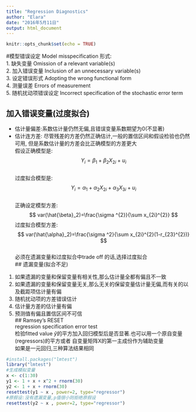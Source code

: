 ```yaml
---
title: "Regression Diagnostics"
author: "Elara"
date: "2016年5月11日"
output: html_document
---
```


```r
knitr::opts_chunk$set(echo = TRUE)
```

#模型错误设定 Model misspecification
形式:   
1. 缺失变量  Omission of a relevant variable(s)                 
2. 加入错误变量  Inclusion of an unnecessary variable(s)                    
3. 设定错误形式  Adopting the wrong functional form                  
4. 测量误差  Errors of measurement              
5. 随机扰动项错误设定  Incorrect specification of the stochastic error term             

## 加入错误变量(过度拟合)
- 估计量偏差:系数估计量仍然无偏,且错误变量系数期望为0(不显著)     
- 估计连方差: 尽管残差的方差仍然正确估计,一般的置信区间和假设检验也仍然可用,
但是系数估计量的方差会比正确模型的方差更大      
假设正确模型是:
$$
Y_i=\beta_1+\beta_2X_{2i}+u_i
$$      
过度拟合模型是:
$$
Y_i=\alpha_1+\alpha_2X_{2i}+\alpha_3X_{3i}+u_i
$$      
正确设定模型方差:
$$
var(\hat{\beta}_2)=\frac{\sigma ^{2}}{\sum x_{2i}^{2}}
$$
过度拟合模型方差:
$$
var(\hat{\alpha}_2)=\frac{\sigma ^2}{\sum x_{2i}^{2}(1-r_{23}^{2})}
$$       
必须在遗漏变量和过度拟合中trade off 的话,选择过度拟合           
## 遗漏变量(拟合不足)   
1. 如果遗漏的变量和保留变量有相关性,那么估计量全都有偏且不一致          
2. 如果遗漏的变量和保留变量无关,那么无关的保留变量估计量无偏,而有关的以及截距项估计量有偏       
3. 随机扰动项的方差错误估计     
4. 估计量方差的估计量有偏       
5. 预测值有偏且置信区间不可信   
## Ramsey's RESET       
regression specification error test     
检验fitted value $\hat{y}$的平方加入回归模型后是否显著.也可以用一个原自变量(regressors)的平方或者
自变量矩阵X的第一主成份作为辅助变量     
如果是一元回归,三种算法结果相同
```r
#install.packages("lmtest")
library("lmtest")
#生成模拟变量
x <- c(1:30)
y1 <- 1 + x + x^2 + rnorm(30)
y2 <- 1 + x + rnorm(30)
resettest(y1 ~ x , power=2, type="regressor")
#原假设:没有遗漏变量,p值很小则拒绝原假设
resettest(y2 ~ x , power=2, type="regressor")
```


